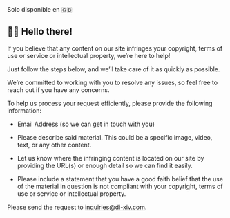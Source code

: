 
<StyledBlockquote blockquoteType={BlockquoteType.Language}>
Solo disponible en 🇬🇧
</StyledBlockquote>

## 👋🏿 Hello there!

If you believe that any content on our site infringes your copyright, terms of use or service or intellectual property, we’re here to help!  

Just follow the steps below, and we’ll take care of it as quickly as possible.

We’re committed to working with you to resolve any issues, so feel free to reach out if you have any concerns.

<TitleWithLeadingIcon
  imageURL="/icons/footer/iconoir--submit-document.svg"
  title="How to Submit a Takedown Request"
/>

To help us process your request efficiently, please provide the following information:

<SubtitleWithLeadingIcon
  imageURL="/icons/footer/bxs--contact.svg"
  title="Your Contact Information"
/>

- Email Address (so we can get in touch with you)

<SubtitleWithLeadingIcon
  imageURL="/icons/footer/fluent--text-description-16-filled.svg"
  title="Description of the Material to be taken down"
/>

- Please describe said material. This could be a specific image, video, text, or any other content.

<SubtitleWithLeadingIcon
  imageURL="/icons/footer/mingcute--location-line.svg"
  title="Location of the Infringing Material"
/>

- Let us know where the infringing content is located on our site by providing the URL(s) or enough detail so we can find it easily.

<SubtitleWithLeadingIcon
  imageURL="/icons/footer/clarity--contract-line.svg"
  title="Statement of Good Faith"
/>

- Please include a statement that you have a good faith belief that the use of the material in question is not compliant with your copyright, terms of use or service or intellectual property.

<StyledBlockquote blockquoteType={BlockquoteType.Info}>
Please send the request to <a href="mailto:inquiries@di-xiv.com" title="Inquiries email">inquiries@di-xiv.com</a>.
</StyledBlockquote>